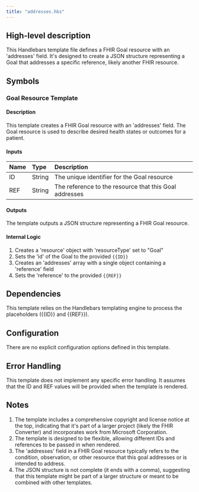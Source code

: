 ```yaml
---
title: "addresses.hbs"
---
```


## High-level description
This Handlebars template file defines a FHIR Goal resource with an 'addresses' field. It's designed to create a JSON structure representing a Goal that addresses a specific reference, likely another FHIR resource.

## Symbols

### Goal Resource Template
#### Description
This template creates a FHIR Goal resource with an 'addresses' field. The Goal resource is used to describe desired health states or outcomes for a patient.

#### Inputs
| Name | Type | Description |
|:-----|:-----|:------------|
| ID | String | The unique identifier for the Goal resource |
| REF | String | The reference to the resource that this Goal addresses |

#### Outputs
The template outputs a JSON structure representing a FHIR Goal resource.

#### Internal Logic
1. Creates a 'resource' object with 'resourceType' set to "Goal"
2. Sets the 'id' of the Goal to the provided `{{ID}}`
3. Creates an 'addresses' array with a single object containing a 'reference' field
4. Sets the 'reference' to the provided `{{REF}}`

## Dependencies
This template relies on the Handlebars templating engine to process the placeholders ({{ID}} and {{REF}}).

## Configuration
There are no explicit configuration options defined in this template.

## Error Handling
This template does not implement any specific error handling. It assumes that the ID and REF values will be provided when the template is rendered.

## Notes
1. The template includes a comprehensive copyright and license notice at the top, indicating that it's part of a larger project (likely the FHIR Converter) and incorporates work from Microsoft Corporation.
2. The template is designed to be flexible, allowing different IDs and references to be passed in when rendered.
3. The 'addresses' field in a FHIR Goal resource typically refers to the condition, observation, or other resource that this goal addresses or is intended to address.
4. The JSON structure is not complete (it ends with a comma), suggesting that this template might be part of a larger structure or meant to be combined with other templates.
